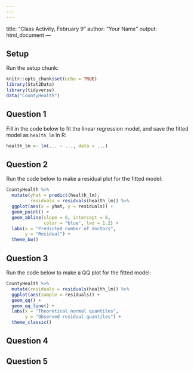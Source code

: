 ```yaml
---
---
---
```

title: "Class Activity, February 9"
author: "Your Name"
output: html_document
---

## Setup

Run the setup chunk:

```r
knitr::opts_chunk$set(echo = TRUE)
library(Stat2Data)
library(tidyverse)
data("CountyHealth")
```

## Question 1

Fill in the code below to fit the linear regression model, and save the fitted model as `health_lm` in R:

```r
health_lm <- lm(... ~ ..., data = ...)
```


## Question 2

Run the code below to make a residual plot for the fitted model:

```r
CountyHealth %>%
  mutate(yhat = predict(health_lm),
         residuals = residuals(health_lm)) %>%
  ggplot(aes(x = yhat, y = residuals)) +
  geom_point() +
  geom_abline(slope = 0, intercept = 0, 
              color = "blue", lwd = 1.2) +
  labs(x = "Predicted number of doctors",
       y = "Residual") +
  theme_bw()
```

## Question 3

Run the code below to make a QQ plot for the fitted model:

```r
CountyHealth %>%
  mutate(residuals = residuals(health_lm)) %>%
  ggplot(aes(sample = residuals)) +
  geom_qq() +
  geom_qq_line() +
  labs(x = "Theoretical normal quantiles",
       y = "Observed residual quantiles") +
  theme_classic()
```


## Question 4




## Question 5


